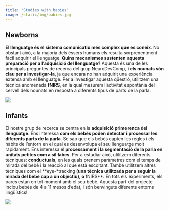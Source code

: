 ```yaml
---
title: "Studies with babies"
image: /static/img/babies.jpg
---
```


## Newborns

::: textbox

**El llenguatge és el sistema comunicatiu més complex que es coneix**. No obstant això, a la majoria dels éssers humans els resulta sorprenentment fàcil adquirir el llenguatge. **Quins mecanismes sustenten aquesta preparació per a l'adquisició del llenguatge?** Aquesta és una de les principals preguntes de recerca del grup NeuroDevComp, i **els nounats són clau per a investigar-la**, ja que encara no han adquirit una experiència extensa amb el llenguatge. Per a investigar aquesta qüestió, utilitzem una tècnica anomenada **fNIRS**, en la qual mesurem l'activitat espontània del cervell dels nounats en resposta a diferents tipus de parts de la parla.
:::

![](/static/img/neonate.jpg)

## Infants

::: textbox
El nostre grup de recerca se centra en la **adquisició primerenca del llenguatge**. Ens interessa **com els bebès poden detectar i processar les diferents parts de la parla**. Se sap que els bebès capten les regles i els hàbits de l'entorn en el qual es desenvolupa el seu llenguatge molt ràpidament. Ens interessa el **processament i la segmentació de la parla en unitats petites com a síl·labes**. Per a estudiar això, utilitzem diferents tècniques: **conductuals**, en les quals prenem paràmetres com el temps de mirada del bebè i la reacció al que està escoltant. També utilitzem altres tècniques com el **eye-*tracking** (una tècnica utilitzada per a seguir la mirada del bebè cap a un objectiu), o **fNIRS**. En tots els experiments, els pares estan en tot moment amb el seu bebè. Aquesta part del projecte inclou bebès de 4 a 11 mesos d'edat, i són benvinguts diferents entorns lingüístics!
:::

![](/static/img/babies.jpg)
